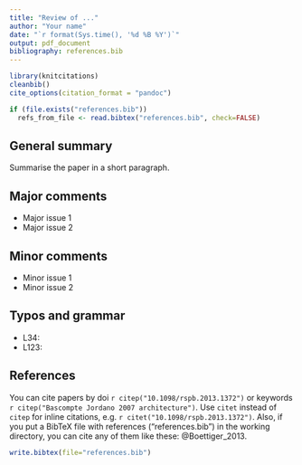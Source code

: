 ```yaml
---
title: "Review of ..."
author: "Your name"
date: "`r format(Sys.time(), '%d %B %Y')`"
output: pdf_document
bibliography: references.bib
---
```



```r

library(knitcitations)
cleanbib()   
cite_options(citation_format = "pandoc")

if (file.exists("references.bib")) 
  refs_from_file <- read.bibtex("references.bib", check=FALSE)

```



## General summary

Summarise the paper in a short paragraph.


## Major comments

- Major issue 1
- Major issue 2


## Minor comments

- Minor issue 1
- Minor issue 2


## Typos and grammar

- L34:
- L123: 



## References

You can cite papers by doi `r citep("10.1098/rspb.2013.1372")` or keywords `r citep("Bascompte Jordano 2007 architecture")`. Use `citet` instead of `citep` for inline citations, e.g. `r citet("10.1098/rspb.2013.1372")`. Also, if you put a BibTeX file with references ("references.bib") in the working directory, you can cite any of them like these: @Boettiger_2013. 


```r
write.bibtex(file="references.bib")
```





